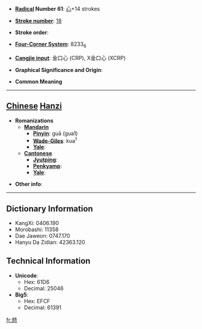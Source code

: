 * '''[[Wiktionary:Chinese radical index| Radical]] Number 61''': [[Wiktionary:Chinese radical index 心|心]]+14 strokes

* '''[[Wiktionary:Chinese total strokes index|Stroke number]]''': [[Wiktionary:Chinese total strokes index 18|18]]

* '''Stroke order''': 

* '''[[Wiktionary:Chinese four corner index|Four-Corner System]]''': 8233<sub>6</sub>

* '''[[Wiktionary:Chinese Cangjie index|Cangjie input]]''': 金口心 (CRP), X金口心 (XCRP)

* '''Graphical Significance and Origin''': 

* '''Common Meaning'''

----

== [[Chinese]] [[Hanzi]] ==

* '''Romanizations'''
** '''[[Mandarin]]'''
*** '''[[Pinyin]]''': guā (gua1)
*** '''[[Wade-Giles]]''': kua<sup>1</sup>
*** '''[[Yale]]''': 
** '''[[Cantonese]]'''
*** '''[[Jyutping]]''':
*** '''[[Penkyamp]]''': 
*** '''[[Yale]]''': 

* '''Other info''': 

----

== Dictionary Information ==

* KangXi: 0406.190
* Morobashi: 11358
* Dae Jaweon: 0747.170
* Hanyu Da Zidian: 42363.120

== Technical Information ==

* '''Unicode''':
** Hex: 61D6
** Decimal: 25046
* '''Big5''':
** Hex: EFCF
** Decimal: 61391

[[fr:懖]]